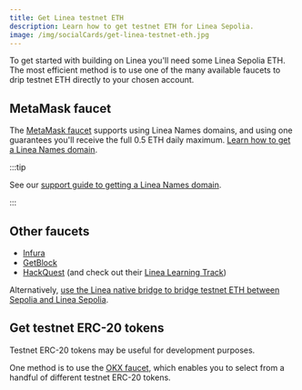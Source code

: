 ```yaml
---
title: Get Linea testnet ETH
description: Learn how to get testnet ETH for Linea Sepolia.
image: /img/socialCards/get-linea-testnet-eth.jpg
---
```


To get started with building on Linea you'll need some Linea Sepolia ETH. The most efficient method
is to use one of the many available faucets to drip testnet ETH directly to your chosen account.

## MetaMask faucet

The [MetaMask faucet](https://docs.metamask.io/developer-tools/faucet/) supports using Linea Names 
domains, and using one guarantees you'll receive the full 0.5 ETH daily maximum. [Learn how to get a
Linea Names domain](https://support.linea.build/explore/ens).

:::tip

See our [support guide to getting a Linea Names domain](https://support.linea.build/explore/ens).

:::

## Other faucets

- [Infura](https://infura.io/faucet/linea)
- [GetBlock](https://getblock.io/faucet/linea-sepolia/)
- [HackQuest](https://hackquest.io/en/faucets/59141) (and check out their [Linea Learning Track](https://hackquest.io/en/learning-track/9be129e7-575b-49bd-a64e-1bbe32427ace))

Alternatively, [use the Linea native bridge to bridge testnet ETH between Sepolia and Linea Sepolia](../how-to/bridge.mdx).

## Get testnet ERC-20 tokens

Testnet ERC-20 tokens may be useful for development purposes.

One method is to use the [OKX faucet](https://okx.com/xlayer/faucet/sepoliafaucet), which 
enables you to select from a handful of different testnet ERC-20 tokens.

